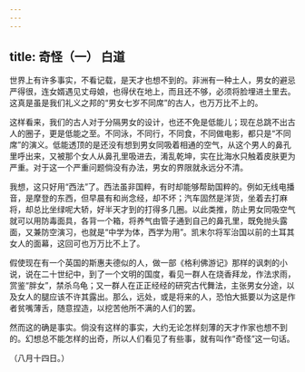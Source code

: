 ```yaml
---
---
---
```

title: 奇怪（一） 白道
---



世界上有许多事实，不看记载，是天才也想不到的。非洲有一种土人，男女的避忌严得很，连女婿遇见丈母娘，也得伏在地上，而且还不够，必须将脸埋进土里去。这真是虽是我们礼义之邦的“男女七岁不同席”的古人，也万万比不上的。

这样看来，我们的古人对于分隔男女的设计，也还不免是低能儿；现在总跳不出古人的圈子，更是低能之至。不同泳，不同行，不同食，不同做电影，都只是“不同席”的演义。低能透顶的是还没有想到男女同吸着相通的空气，从这个男人的鼻孔里呼出来，又被那个女人从鼻孔里吸进去，淆乱乾坤，实在比海水只触着皮肤更为严重。对于这一个严重问题倘没有办法，男女的界限就永远分不清。

我想，这只好用“西法”了。西法虽非国粹，有时却能够帮助国粹的。例如无线电播音，是摩登的东西，但早晨有和尚念经，却不坏；汽车固然是洋货，坐着去打麻将，却总比坐绿呢大轿，好半天才到的打得多几圈。以此类推，防止男女同吸空气就可以用防毒面具，各背一个箱，将养气由管子通到自己的鼻孔里，既免抛头露面，又兼防空演习，也就是“中学为体，西学为用”。凯末尔将军治国以前的土耳其女人的面幕，这回可也万万比不上了。

假使现在有一个英国的斯惠夫德似的人，做一部《格利佛游记》那样的讽刺的小说，说在二十世纪中，到了一个文明的国度，看见一群人在烧香拜龙，作法求雨，赏鉴“胖女”，禁杀乌龟；又一群人在正正经经的研究古代舞法，主张男女分途，以及女人的腿应该不许其露出。那么，远处，或是将来的人，恐怕大抵要以为这是作者贫嘴薄舌，随意捏造，以挖苦他所不满的人们的罢。

然而这的确是事实。倘没有这样的事实，大约无论怎样刻薄的天才作家也想不到的。幻想总不能怎样的出奇，所以人们看见了有些事，就有叫作“奇怪”这一句话。

（八月十四日。）